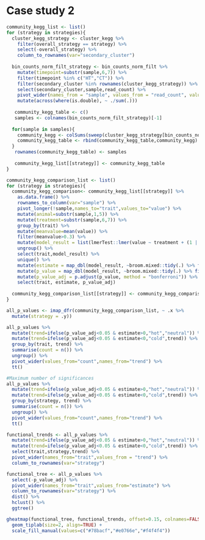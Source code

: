 # Case study 2

```r
community_kegg_list <- list()
for (strategy in strategies){
  cluster_kegg_strategy <- cluster_kegg %>%
    filter(overall_strategy == strategy) %>%
    select(-overall_strategy) %>%
    column_to_rownames(var="secondary_cluster")
  
  bin_counts_norm_filt_strategy <- bin_counts_norm_filt %>%
    mutate(timepoint=substr(sample,6,7)) %>%
    filter(timepoint %in% c("HT","CT")) %>%
    filter(secondary_cluster %in% rownames(cluster_kegg_strategy)) %>%
    select(secondary_cluster,sample,read_count) %>%
    pivot_wider(names_from = "sample", values_from = "read_count", values_fn = sum) %>%
    mutate(across(where(is.double), ~ ./sum(.)))
  
   community_kegg_table <- c()
   samples <- colnames(bin_counts_norm_filt_strategy)[-1]
   
  for(sample in samples){
    community_kegg <- colSums(sweep(cluster_kegg_strategy[bin_counts_norm_filt_strategy$secondary_cluster,],1,bin_counts_norm_filt_strategy %>% pull({{sample}}), FUN="*"))
    community_kegg_table <- rbind(community_kegg_table,community_kegg)
  }
   rownames(community_kegg_table) <- samples
   
   community_kegg_list[[strategy]] <- community_kegg_table
}
```

```r
community_kegg_comparison_list <- list()
for (strategy in strategies){
  community_kegg_comparison<- community_kegg_list[[strategy]] %>%
    as.data.frame() %>%
    rownames_to_column(var="sample") %>%
    pivot_longer(!sample,names_to="trait",values_to="value") %>%
    mutate(animal=substr(sample,1,5)) %>%
    mutate(treatment=substr(sample,6,7)) %>%
    group_by(trait) %>%
    mutate(meanvalue=mean(value)) %>%
    filter(meanvalue>0.3) %>%
    mutate(model_result = list(lmerTest::lmer(value ~ treatment + (1 | animal)))) %>%
    ungroup() %>%
    select(trait,model_result) %>%
    unique() %>%
    mutate(estimate = map_dbl(model_result, ~broom.mixed::tidy(.) %>% filter(term == "treatmentHT") %>% pull(estimate))) %>%
    mutate(p_value = map_dbl(model_result, ~broom.mixed::tidy(.) %>% filter(term == "treatmentHT") %>% pull(p.value))) %>%
    mutate(p_value_adj = p.adjust(p_value, method = "bonferroni")) %>%
    select(trait, estimate, p_value_adj)
  
  community_kegg_comparison_list[[strategy]] <- community_kegg_comparison
}

all_p_values <- imap_dfr(community_kegg_comparison_list, ~ .x %>%
  mutate(strategy = .y))

all_p_values %>%
  mutate(trend=ifelse(p_value_adj<0.05 & estimate>0,"hot","neutral")) %>%
  mutate(trend=ifelse(p_value_adj<0.05 & estimate<0,"cold",trend)) %>%
  group_by(trait, trend) %>%
  summarise(count = n()) %>%
  ungroup() %>%
  pivot_wider(values_from="count",names_from="trend") %>%
  tt()

#Maximum number of significances
all_p_values %>%
  mutate(trend=ifelse(p_value_adj<0.05 & estimate>0,"hot","neutral")) %>%
  mutate(trend=ifelse(p_value_adj<0.05 & estimate<0,"cold",trend)) %>%
  group_by(strategy, trend) %>%
  summarise(count = n()) %>%
  ungroup() %>%
  pivot_wider(values_from="count",names_from="trend") %>%
  tt()
```

```r

functional_trends <- all_p_values %>%
  mutate(trend=ifelse(p_value_adj<0.05 & estimate>0,"hot","neutral")) %>%
  mutate(trend=ifelse(p_value_adj<0.05 & estimate<0,"cold",trend)) %>%
  select(trait,strategy,trend) %>%
  pivot_wider(names_from="trait",values_from = "trend") %>%
  column_to_rownames(var="strategy")

functional_tree <- all_p_values %>%
  select(-p_value_adj) %>%
  pivot_wider(names_from="trait",values_from="estimate") %>%
  column_to_rownames(var="strategy") %>%
  dist() %>%
  hclust() %>%
  ggtree()

gheatmap(functional_tree, functional_trends, offset=0.15, colnames=FALSE, width=8) +
  geom_tiplab(size=2, align=TRUE) +
  scale_fill_manual(values=c("#78bacf","#e0766e","#f4f4f4"))

```